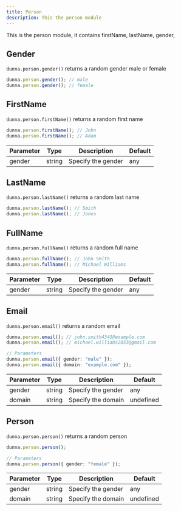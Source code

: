 ```yaml
---
title: Person
description: This the person module
---
```



This is the person module, it contains firstName, lastName, gender,

## Gender

`dunna.person.gender()` returns a random gender male or female

```ts
dunna.person.gender(); // male
dunna.person.gender(); // female
```

## FirstName

`dunna.person.firstName()` returns a random first name

```ts
dunna.person.firstName(); // John
dunna.person.firstName(); // Adam
```

| Parameter | Type   | Description        | Default |
| --------- | ------ | ------------------ | ------- |
| gender    | string | Specify the gender | any     |

## LastName

`dunna.person.lastName()` returns a random last name

```ts
dunna.person.lastName(); // Smith
dunna.person.lastName(); // Jones
```

## FullName

`dunna.person.fullName()` returns a random full name

```ts
dunna.person.fullName(); // John Smith
dunna.person.fullName(); // Michael Williams
```

| Parameter | Type   | Description        | Default |
| --------- | ------ | ------------------ | ------- |
| gender    | string | Specify the gender | any     |

## Email

`dunna.person.email()` returns a random email

```ts
dunna.person.email(); // john.smith4345@example.com
dunna.person.email(); // michael.williams2853@gmail.com

// Parameters
dunna.person.email({ gender: "male" });
dunna.person.email({ domain: "example.com" });
```

| Parameter | Type   | Description        | Default   |
| --------- | ------ | ------------------ | --------- |
| gender    | string | Specify the gender | any       |
| domain    | string | Specify the domain | undefined |

## Person

`dunna.person.person()` returns a random person

```ts
dunna.person.person();

// Parameters
dunna.person.person({ gender: "female" });
```

| Parameter | Type   | Description        | Default   |
| --------- | ------ | ------------------ | --------- |
| gender    | string | Specify the gender | any       |
| domain    | string | Specify the domain | undefined |
